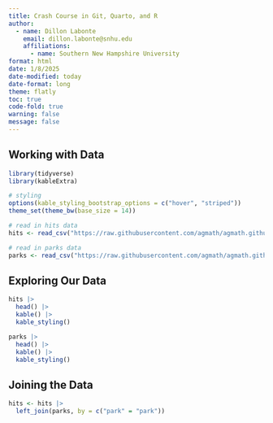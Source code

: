 ```yaml
---
title: Crash Course in Git, Quarto, and R
author: 
  - name: Dillon Labonte
    email: dillon.labonte@snhu.edu
    affiliations: 
      - name: Southern New Hampshire University
format: html
date: 1/8/2025
date-modified: today
date-format: long
theme: flatly
toc: true
code-fold: true
warning: false
message: false
---
```


## Working with Data

```r

library(tidyverse)
library(kableExtra)

# styling
options(kable_styling_bootstrap_options = c("hover", "striped"))
theme_set(theme_bw(base_size = 14))

# read in hits data
hits <- read_csv("https://raw.githubusercontent.com/agmath/agmath.github.io/refs/heads/master/data/classification/battedballs.csv")

# read in parks data
parks <- read_csv("https://raw.githubusercontent.com/agmath/agmath.github.io/refs/heads/master/data/classification/park_dimensions.csv")

```

## Exploring Our Data

```r

hits |>
  head() |>
  kable() |>
  kable_styling()

```

```r

parks |>
  head() |>
  kable() |>
  kable_styling()

```

## Joining the Data

```r

hits <- hits |>
  left_join(parks, by = c("park" = "park"))

```


